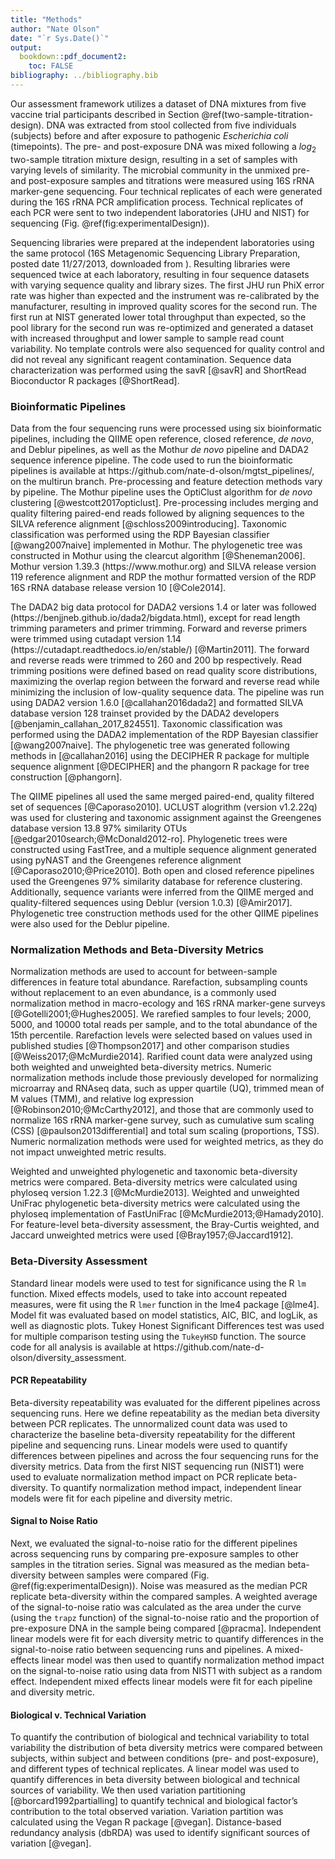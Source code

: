 ```yaml
---
title: "Methods"
author: "Nate Olson"
date: "`r Sys.Date()`"
output:
  bookdown::pdf_document2:
    toc: FALSE
bibliography: ../bibliography.bib
---
```


Our assessment framework utilizes a dataset of DNA mixtures from five vaccine trial participants described in Section \@ref(two-sample-titration-design).
DNA was extracted from stool collected from five individuals (subjects) before and after exposure to pathogenic _Escherichia coli_ (timepoints).
The pre- and post-exposure DNA was mixed following a $log_2$ two-sample titration mixture design, resulting in a set of samples with varying levels of similarity.
The microbial community in the unmixed pre- and post-exposure samples and titrations were measured using 16S rRNA marker-gene sequencing.
Four technical replicates of each were generated during the 16S rRNA PCR amplification process.
Technical replicates of each PCR were sent to two independent laboratories (JHU and NIST) for sequencing (Fig. \@ref(fig:experimentalDesign)).


Sequencing libraries were prepared at the independent laboratories using the same protocol (16S Metagenomic Sequencing Library Preparation, posted date 11/27/2013, downloaded from \url{https://support.illumina.com}).
Resulting libraries were sequenced twice at each laboratory, resulting in four sequence datasets with varying sequence quality and library sizes.
The first JHU run PhiX error rate was higher than expected and the instrument was re-calibrated by the manufacturer, resulting in improved quality scores for the second run.
The first run at NIST generated lower total throughput than expected, so the pool library for the second run was re-optimized and generated a dataset with increased throughput and lower sample to sample read count variability.
No template controls were also sequenced for quality control and did not reveal any significant reagent contamination.
Sequence data characterization was performed using the savR [@savR] and ShortRead Bioconductor R packages [@ShortRead].


### Bioinformatic Pipelines
Data from the four sequencing runs were processed using six bioinformatic pipelines, including the QIIME open reference, closed reference, _de novo_, and Deblur pipelines, as well as the Mothur _de novo_ pipeline and DADA2 sequence inference pipeline.
The code used to run the bioinformatic pipelines is available at https://github.com/nate-d-olson/mgtst_pipelines/, on the multirun branch.
Pre-processing and feature detection methods vary by pipeline.
The Mothur pipeline uses the OptiClust algorithm for _de novo_ clustering [@westcott2017opticlust].
Pre-processing includes merging and quality filtering paired-end reads followed by aligning sequences to the SILVA reference alignment [@schloss2009introducing].
Taxonomic classification was performed using the RDP Bayesian classifier [@wang2007naive] implemented in Mothur.
The phylogenetic tree was constructed in Mothur using the clearcut algorithm [@Sheneman2006].
Mothur version 1.39.3 (https://www.mothur.org) and SILVA release version 119 reference alignment and RDP the mothur formatted version of the RDP 16S rRNA database release version 10 [@Cole2014].


The DADA2 big data protocol for DADA2 versions 1.4 or later was followed (https://benjjneb.github.io/dada2/bigdata.html), except for read length trimming parameters and primer trimming.
Forward and reverse primers were trimmed using cutadapt version 1.14 (https://cutadapt.readthedocs.io/en/stable/) [@Martin2011].
The forward and reverse reads were trimmed to 260 and 200 bp respectively.
Read trimming positions were defined based on read quality score distributions, maximizing the overlap region between the forward and reverse read while minimizing the inclusion of low-quality sequence data.
The pipeline was run using DADA2 version 1.6.0 [@callahan2016dada2] and formatted SILVA database version 128 trainset provided by the DADA2 developers [@benjamin_callahan_2017_824551].
Taxonomic classification was performed using the DADA2 implementation of the RDP Bayesian classifier [@wang2007naive].
The phylogenetic tree was generated following methods in [@callahan2016] using the DECIPHER R package for multiple sequence alignment [@DECIPHER] and the phangorn R package for tree construction [@phangorn].


The QIIME pipelines all used the same merged paired-end, quality filtered set of sequences [@Caporaso2010].
UCLUST alogrithm (version v1.2.22q) was used for clustering and taxonomic assignment against the Greengenes database version 13.8 97\% similarity OTUs [@edgar2010search;@McDonald2012-ro].
Phylogenetic trees were constructed using FastTree, and a multiple sequence alignment generated using pyNAST and the Greengenes reference alignment [@Caporaso2010;@Price2010].
Both open and closed reference pipelines used the Greengenes 97\% similarity database for reference clustering.
Additionally, sequence variants were inferred from the QIIME merged and quality-filtered sequences using Deblur (version 1.0.3) [@Amir2017].
Phylogenetic tree construction methods used for the other QIIME pipelines were also used for the Deblur pipeline.

### Normalization Methods and Beta-Diversity Metrics
Normalization methods are used to account for between-sample differences in feature total abundance.
Rarefaction, subsampling counts without replacement to an even abundance, is a commonly used normalization method in macro-ecology and 16S rRNA marker-gene surveys [@Gotelli2001;@Hughes2005].
We rarefied samples to four levels; 2000, 5000, and 10000 total reads per sample, and to the total abundance of the 15th percentile.
Rarefaction levels were selected based on values used in published studies [@Thompson2017] and other comparison studies [@Weiss2017;@McMurdie2014].
Rarified count data were analyzed using both weighted and unweighted beta-diversity metrics.
Numeric normalization methods include those previously developed for normalizing microarray and RNAseq data, such as upper quartile (UQ), trimmed mean of M values (TMM), and relative log expression [@Robinson2010;@McCarthy2012], and those that are commonly used to normalize 16S rRNA marker-gene survey, such as cumulative sum scaling (CSS) [@paulson2013differential] and total sum scaling (proportions, TSS).
Numeric normalization methods were used for weighted metrics, as they do not impact unweighted metric results.

Weighted and unweighted phylogenetic and taxonomic beta-diversity metrics were compared. Beta-diversity metrics were calculated using phyloseq version 1.22.3 [@McMurdie2013]. Weighted and unweighted UniFrac phylogenetic beta-diversity metrics were calculated using the phyloseq implementation of FastUniFrac [@McMurdie2013;@Hamady2010]. For feature-level beta-diversity assessment, the Bray-Curtis weighted, and Jaccard unweighted metrics were used [@Bray1957;@Jaccard1912].

### Beta-Diversity Assessment
Standard linear models were used to test for significance using the R `lm` function.
Mixed effects models, used to take into account repeated measures, were fit using the R `lmer` function in the lme4 package [@lme4].
Model fit was evaluated based on model statistics, AIC, BIC, and logLik, as well as diagnostic plots.
Tukey Honest Significant Differences test was used for multiple comparison testing using the `TukeyHSD` function.
The source code for all analysis is available at https://github.com/nate-d-olson/diversity_assessment.

#### PCR Repeatability

Beta-diversity repeatability was evaluated for the different pipelines across sequencing runs.
Here we define repeatability as the median beta diversity between PCR replicates.
The unnormalized count data was used to characterize the baseline beta-diversity repeatability for the different pipeline and sequencing runs.
Linear models were used to quantify differences between pipelines and across the four sequencing runs for the diversity metrics.
Data from the first NIST sequencing run (NIST1) were used to evaluate normalization method impact on PCR replicate beta-diversity.
To quantify normalization method impact, independent linear models were fit for each pipeline and diversity metric.


<!-- - R model equation  `mean_dist~pipe*seq_run_id`, `mean_dist` is the mean beta-diversity between the four PCR replicates, `pipe` is bioinformatic pipeline, and `seq_run_id` is sequencing run number (note does not account for lab effect).
- Linear model used to quantify normalization method impact on PCR repeatability.
    - Independent models fit for each diversity metric-pipeline combination.
    - R model equation `mean_dist~normalization`.
-->

#### Signal to Noise Ratio

Next, we evaluated the signal-to-noise ratio for the different pipelines across sequencing runs by comparing pre-exposure samples to other samples in the titration series.
Signal was measured as the median beta-diversity between samples were compared (Fig. \@ref(fig:experimentalDesign)).
Noise was measured as the median PCR replicate beta-diversity within the compared samples.
A weighted average of the signal-to-noise ratio was calculated as the area under the curve (using the `trapz` function) of the signal-to-noise ratio and the proportion of pre-exposure DNA in the sample being compared [@pracma].
Independent linear models were fit for each diversity metric to quantify differences in the signal-to-noise ratio between sequencing runs and pipelines.
A mixed-effects linear model was then used to quantify normalization method impact on the signal-to-noise ratio using data from NIST1 with subject as a random effect.
Independent mixed effects linear models were fit for each pipeline and diversity metric.

<!-- linear model was then used  and diversity metric `log10(auc) ~ pipe + seq_run_num + biosample_id`.
norm effect `log10(auc) ~ method + (1 | biosample_id)`
-->


#### Biological v. Technical Variation

To quantify the contribution of biological and technical variability to total variability the distribution of beta diversity metrics were compared between subjects, within subject and between conditions (pre- and post-exposure), and different types of technical replicates.
A linear model was used to quantify differences in beta diversity between biological and technical sources of variability.
We then used variation partitioning [@borcard1992partialling] to quantify technical and biological factor's contribution to the total observed variation.
Variation partition was calculated using the Vegan R package [@vegan].
Distance-based redundancy analysis (dbRDA) was used to identify significant sources of variation [@vegan].

<!-- - R model equation `log(value) ~ variation + variation_label`, `value` is the beta diversity between replicates, `variation_label` is the variation source, and `variation` is the type of variation.
- Variation labels
    - btw_subject_w/in_time: between subjects within treatment (pre- and post-exposure), within sequencing run
    - w/in_subj_btw_time: within subject between treatments, within sequencing run
    - btw_time: across subjects between treatments, within sequencing run
    - w/in_lab_pcr: with subject, treatment and lab, between sequencing runs?? (check)
    - w/in_lab_runs: within subject, treatment, lab, and sequencing runs (4 pcr replicates)
    - btw_labs: within subject, treatment, across sequencing labs -->
